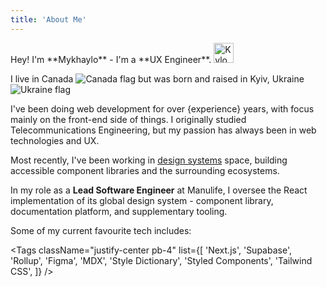 ```yaml
---
title: 'About Me'
---
```


<div className="flex flex-col items-center justify-center gap-2 sm:flex-row lg:justify-start [&>p]:my-0">
  Hey! I'm **Mykhaylo** - I'm a **UX Engineer**.
  <Image
    className="!my-0 hidden h-10 w-10 rounded-full bg-gray-200 p-1 dark:bg-gray-700 sm:block"
    src="/assets/kyloren.png"
    height="32"
    width="32"
    alt="Kylo"
  />
</div>

I live in <span className="whitespace-nowrap inline-flex items-center">Canada <img src="/assets/ca.svg" className="!my-0 ml-1 w-4 h-4" alt="Canada flag" /></span> but was born and raised in <span className="whitespace-nowrap inline-flex items-center">Kyiv, Ukraine <img src="/assets/ua.svg" className="!my-0 ml-1 w-4 h-4" alt="Ukraine flag" /></span>

I've been doing web development for over {experience} years, with focus mainly on the front-end side of things. I originally studied Telecommunications Engineering, but my passion has always been in web technologies and UX.

Most recently, I've been working in [design systems](https://www.nngroup.com/articles/design-systems-101/) space, building accessible component libraries and the surrounding ecosystems.

In my role as a **Lead Software Engineer** at Manulife, I oversee the React implementation of its global design system - component library, documentation platform, and supplementary tooling.

Some of my current favourite tech includes:

<Tags
  className="justify-center pb-4"
  list={[
    'Next.js',
    'Supabase',
    'Rollup',
    'Figma',
    'MDX',
    'Style Dictionary',
    'Styled Components',
    'Tailwind CSS',
  ]}
/>
